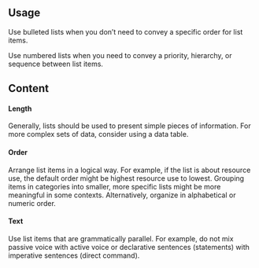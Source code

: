 
## Usage

Use bulleted lists when you don’t need to convey a specific order for list items.

Use numbered lists when you need to convey a priority, hierarchy, or sequence between list items.

## Content

#### Length

Generally, lists should be used to present simple pieces of information. For more complex sets of data, consider using a data table.

#### Order

Arrange list items in a logical way. For example, if the list is about resource use, the default order might be highest resource use to lowest. Grouping items in categories into smaller, more specific lists might be more meaningful in some contexts. Alternatively, organize in alphabetical or numeric order.

#### Text

Use list items that are grammatically parallel. For example, do not mix passive voice with active voice or declarative sentences (statements) with imperative sentences (direct command).

<!--
```js
import { List, ListItem } from @wfp/ui;
```

```js
<List>
  <ListItem title="Title of the item">First item</ListItem>
  <ListItem>Second item</ListItem>
  <ListItem>Third item</ListItem>
</List>
```
-->
